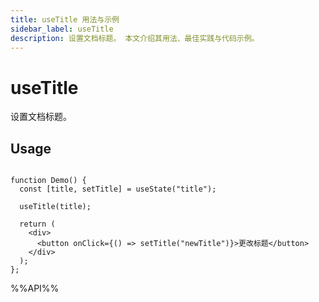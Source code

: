 ```yaml
---
title: useTitle 用法与示例
sidebar_label: useTitle
description: 设置文档标题。 本文介绍其用法、最佳实践与代码示例。
---
```

# useTitle

设置文档标题。

## Usage

```tsx live

function Demo() {
  const [title, setTitle] = useState("title");

  useTitle(title);

  return (
    <div>
      <button onClick={() => setTitle("newTitle")}>更改标题</button>
    </div>
  );
};

```

%%API%%
